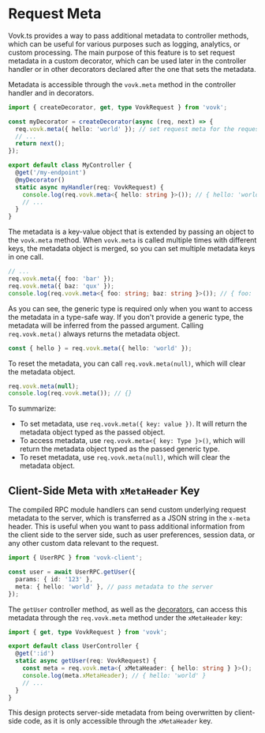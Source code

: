 # Request Meta

Vovk.ts provides a way to pass additional metadata to controller methods, which can be useful for various purposes such as logging, analytics, or custom processing. The main purpose of this feature is to set request metadata in a custom decorator, which can be used later in the controller handler or in other decorators declared after the one that sets the metadata.

Metadata is accessible through the `vovk.meta` method in the controller handler and in decorators.

```ts {4,13}
import { createDecorator, get, type VovkRequest } from 'vovk';

const myDecorator = createDecorator(async (req, next) => {
  req.vovk.meta({ hello: 'world' }); // set request meta for the request
  // ...
  return next();
});

export default class MyController {
  @get('/my-endpoint')
  @myDecorator()
  static async myHandler(req: VovkRequest) {
    console.log(req.vovk.meta<{ hello: string }>()); // { hello: 'world' }
    // ...
  }
}
```

The metadata is a key-value object that is extended by passing an object to the `vovk.meta` method. When `vovk.meta` is called multiple times with different keys, the metadata object is merged, so you can set multiple metadata keys in one call.

```ts
// ...
req.vovk.meta({ foo: 'bar' });
req.vovk.meta({ baz: 'qux' });
console.log(req.vovk.meta<{ foo: string; baz: string }>()); // { foo: 'bar', baz: 'qux' }
```

As you can see, the generic type is required only when you want to access the metadata in a type-safe way. If you don't provide a generic type, the metadata will be inferred from the passed argument. Calling `req.vovk.meta()` always returns the metadata object.

```ts
const { hello } = req.vovk.meta({ hello: 'world' });
```

To reset the metadata, you can call `req.vovk.meta(null)`, which will clear the metadata object.

```ts
req.vovk.meta(null);
console.log(req.vovk.meta()); // {}
```

To summarize:

- To set metadata, use `req.vovk.meta({ key: value })`. It will return the metadata object typed as the passed object.
- To access metadata, use `req.vovk.meta<{ key: Type }>()`, which will return the metadata object typed as the passed generic type.
- To reset metadata, use `req.vovk.meta(null)`, which will clear the metadata object.

## Client-Side Meta with `xMetaHeader` Key

The compiled RPC module handlers can send custom underlying request metadata to the server, which is transferred as a JSON string in the `x-meta` header. This is useful when you want to pass additional information from the client side to the server side, such as user preferences, session data, or any other custom data relevant to the request.

```ts {5}
import { UserRPC } from 'vovk-client';

const user = await UserRPC.getUser({
  params: { id: '123' },
  meta: { hello: 'world' }, // pass metadata to the server
});
```

The `getUser` controller method, as well as the [decorators](./decorator), can access this metadata through the `req.vovk.meta` method under the `xMetaHeader` key:

```ts {6-7}
import { get, type VovkRequest } from 'vovk';

export default class UserController {
  @get(':id')
  static async getUser(req: VovkRequest) {
    const meta = req.vovk.meta<{ xMetaHeader: { hello: string } }>();
    console.log(meta.xMetaHeader); // { hello: 'world' }
    // ...
  }
}
```

This design protects server-side metadata from being overwritten by client-side code, as it is only accessible through the `xMetaHeader` key.

